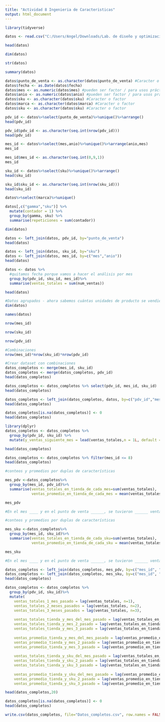 ---
title: "Actividad 8 Ingenieria de Caracteristicas"
output: html_document
---
```{r}
library(tidyverse)
```

```{r}
datos <- read.csv("C:/Users/Angel/Downloads/Lab. de diseño y optimización de operaciones/DatosLimpios.csv")

head(datos)
```
```{r}
dim(datos)
```

```{r}
str(datos)
```

```{r}
summary(datos)
```

```{r}
datos$punto_de_venta <- as.character(datos$punto_de_venta) #Caracter o factor 
datos$fecha <- as.Date(datos$fecha)
datos$mes <- as.numeric(datos$mes) #pueden ser factor / para usos prácticos de este ejercicio conviene que este en número 
datos$anio <- as.numeric(datos$anio) #pueden ser factor / para usos prácticos de este ejercicio conviene que este en número
datos$sku <- as.character(datos$sku) #Caracter o factor 
datos$marca <- as.character(datos$marca) #Caracter o factor 
datos$sku <- as.character(datos$sku) #Caracter o factor 
```

```{r}
pdv_id <- datos%>%select(punto_de_venta)%>%unique()%>%arrange()
head(pdv_id)
```
```{r}
pdv_id$pdv_id <- as.character(seq.int(nrow(pdv_id)))
head(pdv_id)
```
```{r}
mes_id <- datos%>%select(mes,anio)%>%unique()%>%arrange(anio,mes)
mes_id  
```
```{r}
mes_id$mes_id <- as.character(seq.int(0,9,1))
mes_id
```
```{r}
sku_id <- datos%>%select(sku)%>%unique()%>%arrange()
head(sku_id)
```
```{r}
sku_id$sku_id <- as.character(seq.int(nrow(sku_id)))
head(sku_id)
```

```{r}
datos%>%select(marca)%>%unique()
```

```{r}
datos[,c("gamma","sku")] %>% 
  mutate(contador = 1) %>% 
  group_by(gamma, sku) %>% 
  summarise(repeticiones = sum(contador))
```

```{r}
dim(datos)
```

```{r}
datos <- left_join(datos, pdv_id, by="punto_de_venta")
head(datos)
```

```{r}
datos <- left_join(datos, sku_id, by="sku")
datos <- left_join(datos, mes_id, by=c("mes","anio"))
head(datos)
```
```{r}
datos <- datos %>% 
  #quitamos fecha porque vamos a hacer el análisis por mes 
  group_by(pdv_id, sku_id, mes_id)%>% 
  summarise(ventas_totales = sum(num_ventas))

head(datos)
```
```{r}
#Datos agrupados - ahora sabemos cuántas unidades de producto se vendieron en total en cada punto de venta en cada fecha. 
dim(datos)
```

```{r}
names(datos)
```
```{r}
nrow(mes_id)
```

```{r}
nrow(sku_id)
```

```{r}
nrow(pdv_id)
```
```{r}
#Combinaciones 
nrow(mes_id)*nrow(sku_id)*nrow(pdv_id)
```

```{r}
#Crear dataset con combinaciones
datos_completos <- merge(mes_id, sku_id)
datos_completos <- merge(datos_completos, pdv_id)
head(datos_completos)
```

```{r}
datos_completos <- datos_completos %>% select(pdv_id, mes_id, sku_id)
head(datos_completos)
```
```{r}
datos_completos <- left_join(datos_completos, datos, by=c("pdv_id","mes_id","sku_id"))
head(datos_completos)
```

```{r}
datos_completos[is.na(datos_completos)] <- 0 
head(datos_completos)
```
```{r}
library(dplyr)
datos_completos <- datos_completos %>% 
  group_by(pdv_id, sku_id) %>% 
  mutate(y_ventas_siguiente_mes = lead(ventas_totales,n = 1L, default = NA)) 

head(datos_completos)
```
```{r}
datos_completos <- datos_completos %>% filter(mes_id <= 8)
head(datos_completos)
```
```{r}
#conteos y promedios por duplas de características 

mes_pdv <-datos_completos%>%
  group_by(mes_id, pdv_id)%>%
  summarise(ventas_totales_en_tienda_de_cada_mes=sum(ventas_totales), 
            ventas_promedio_en_tienda_de_cada_mes = mean(ventas_totales))

mes_pdv
```
```{r}
#En el mes ____ y en el punto de venta ______, se tuvieron ______ ventas totales y se obtuvo un promedio de ventas de ________ (23/34 productos)
```

```{r}
#conteos y promedios por duplas de características 

mes_sku <-datos_completos%>%
  group_by(mes_id, sku_id)%>%
  summarise(ventas_totales_en_tienda_de_cada_sku=sum(ventas_totales), 
            ventas_promedio_en_tienda_de_cada_sku = mean(ventas_totales))

mes_sku
```

```{r}
#En el mes ____ y en el punto de venta ______, se tuvieron ______ ventas totales y se obtuvo un promedio de ventas de ________ (3778/1900 productos)
```

```{r}
datos_completos <- left_join(datos_completos, mes_pdv, by=c("mes_id", "pdv_id"))
datos_completos <- left_join(datos_completos, mes_sku, by=c("mes_id", "sku_id"))
head(datos_completos)
```
```{r}
datos_completos <- datos_completos %>%
  group_by(pdv_id, sku_id)%>%
  mutate(
    ventas_totales_1_mes_pasado = lag(ventas_totales, n=1), 
    ventas_totales_2_meses_pasados = lag(ventas_totales, n=2), 
    ventas_totales_3_meses_pasados = lag(ventas_totales, n=3), 
    
    ventas_totales_tienda_y_mes_del_mes_pasado = lag(ventas_totales_en_tienda_de_cada_mes, n=1), 
    ventas_totales_tienda_y_mes_2_pasado = lag(ventas_totales_en_tienda_de_cada_mes, n=2),
    ventas_totales_tienda_y_mes_3_pasado = lag(ventas_totales_en_tienda_de_cada_mes, n=3),
    
    ventas_promedio_tienda_y_mes_del_mes_pasado = lag(ventas_promedio_en_tienda_de_cada_mes, n=1), 
    ventas_promedio_tienda_y_mes_2_pasado = lag(ventas_promedio_en_tienda_de_cada_mes, n=2),
    ventas_promedio_tienda_y_mes_3_pasado = lag(ventas_promedio_en_tienda_de_cada_mes, n=3),
  
    ventas_totales_tienda_y_sku_del_mes_pasado = lag(ventas_totales_en_tienda_de_cada_sku, n=1), 
    ventas_totales_tienda_y_sku_2_pasado = lag(ventas_totales_en_tienda_de_cada_sku, n=2),
    ventas_totales_tienda_y_sku_3_pasado = lag(ventas_totales_en_tienda_de_cada_sku, n=3),
    
    ventas_promedio_tienda_y_sku_del_mes_pasado = lag(ventas_promedio_en_tienda_de_cada_sku, n=1), 
    ventas_promedio_tienda_y_sku_2_pasado = lag(ventas_promedio_en_tienda_de_cada_sku, n=2),
    ventas_promedio_tienda_y_sku_3_pasado = lag(ventas_promedio_en_tienda_de_cada_sku, n=3)) 

head(datos_completos,20)
```

```{r}
datos_completos[is.na(datos_completos)] <- 0 
head(datos_completos)
```

```{r}
write.csv(datos_completos, file="Datos_completos.csv", row.names = FALSE)
```

